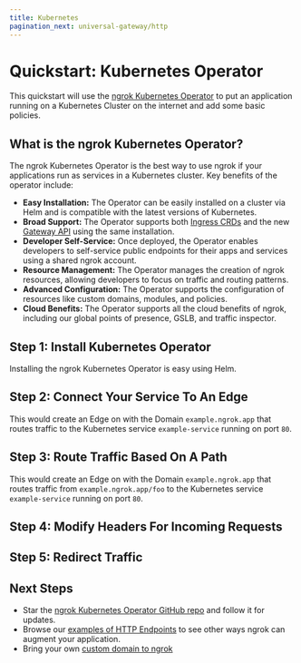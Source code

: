 ```yaml
---
title: Kubernetes
pagination_next: universal-gateway/http
---
```








# Quickstart: Kubernetes Operator

This quickstart will use the [ngrok Kubernetes Operator](https://github.com/ngrok/ngrok-operator) to put an application running on a Kubernetes Cluster on the internet and add some basic policies.

## What is the ngrok Kubernetes Operator?

The ngrok Kubernetes Operator is the best way to use ngrok if your applications run as services in a Kubernetes cluster. Key benefits of the operator include:

- **Easy Installation:** The Operator can be easily installed on a cluster via Helm and is compatible with the latest versions of Kubernetes.
- **Broad Support:** The Operator supports both [Ingress CRDs](https://kubernetes.io/docs/concepts/services-networking/ingress/) and the new [Gateway API](https://gateway-api.sigs.k8s.io/) using the same installation.
- **Developer Self-Service:** Once deployed, the Operator enables developers to self-service public endpoints for their apps and services using a shared ngrok account.
- **Resource Management:** The Operator manages the creation of ngrok resources, allowing developers to focus on traffic and routing patterns.
- **Advanced Configuration:** The Operator supports the configuration of resources like custom domains, modules, and policies.
- **Cloud Benefits:** The Operator supports all the cloud benefits of ngrok, including our global points of presence, GSLB, and traffic inspector.

## Step 1: Install Kubernetes Operator

Installing the ngrok Kubernetes Operator is easy using Helm.

<Tabs groupId="k8s" queryString="k8s-install">
	<TabItem value="ingress" label="Kubernetes Operator" default>
		<K8sIngressInstallExample />
	</TabItem>
	<TabItem value="gatewayAPI" label="Gateway API">
		<K8sGatewayAPIInstallExample />
	</TabItem>
</Tabs>

## Step 2: Connect Your Service To An Edge

This would create an Edge on with the Domain `example.ngrok.app` that routes traffic to the Kubernetes service `example-service` running on port `80`.

<Tabs groupId="k8s" queryString="k8s-basic">
	<TabItem value="ingress" label="Kubernetes Operator" default>
		<StaticDomainKubernetesExample />
	</TabItem>
	<TabItem value="gatewayAPI" label="Gateway API">
		<StaticDomainKubernetesGatewayExample />
	</TabItem>
</Tabs>

## Step 3: Route Traffic Based On A Path

This would create an Edge on with the Domain `example.ngrok.app` that routes traffic from `example.ngrok.app/foo` to the Kubernetes service `example-service` running on port `80`.

<Tabs groupId="k8s" queryString="k8s-basic-path">
	<TabItem value="ingress" label="Kubernetes Operator" default>
		<StaticDomainKubernetesPathExample />
	</TabItem>
	<TabItem value="gatewayAPI" label="Gateway API">
		<StaticDomainKubernetesGatewayPathExample />
	</TabItem>
</Tabs>

## Step 4: Modify Headers For Incoming Requests

<Tabs groupId="k8s" queryString="k8s-request-headers">
	<TabItem value="ingress" label="Kubernetes Operator" default>
		<K8sIngressModifyHeadersExample />
	</TabItem>
	<TabItem value="gatewayAPI" label="Gateway API">
		<K8sGatewayModifyHeadersExample />
	</TabItem>
</Tabs>

## Step 5: Redirect Traffic

<Tabs groupId="k8s" queryString="k8s-request-redirect">
	<TabItem value="ingress" label="Kubernetes Operator" default>
		<K8sIngressRedirectExample />
	</TabItem>
	<TabItem value="gatewayAPI" label="Gateway API">
		<K8sGatewayRedirectExample />
	</TabItem>
</Tabs>

## Next Steps

- Star the [ngrok Kubernetes Operator GitHub repo](https://github.com/ngrok/ngrok-operator) and follow
  it for updates.
- Browse our [examples of HTTP Endpoints](/universal-gateway/http/?cty=k8s) to see other ways ngrok can augment your application.
- Bring your own [custom domain to ngrok](/universal-gateway/http/#bring-your-own-domain)
